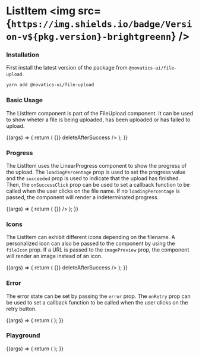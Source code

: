 
<Meta title="Components/File Upload/ListItem" component={ListItem} />

# ListItem <img src={`https://img.shields.io/badge/Version-v${pkg.version}-brightgreenn`} />

### Installation

First install the latest version of the package from `@novatics-ui/file-upload`.

```bash
yarn add @novatics-ui/file-upload
```

### Basic Usage

The ListItem component is part of the FileUpload component. It can be used to show wheter a file is being uploaded, has been uploaded or has failed to upload.

<Canvas>
  <Story name="Basic Usage">
    {(args) => {
      return (
        <Stack width="50rem" spacing={2}>
          <ListItem fileName="test.txt" loadingPercentage={25} />
          <ListItem
            fileName="done.txt"
            succeeded
            onSuccessClick={() => {}}
            deleteAfterSuccess
          />
          <ListItem fileName="failed.txt" error="Upload failed." />
        </Stack>
      );
    }}
  </Story>
</Canvas>

### Progress

The ListItem uses the LinearProgress component to show the progress of the upload. The `loadingPercentage` prop is used to set the progress value and the `succeeded` prop is used to indicate that the upload has finished. Then, the `onSuccessClick` prop can be used to set a callback function to be called when the user clicks on the file name. If no `loadingPercentage` is passed, the component will render a indeterminated progress.

<Canvas>
  <Story name="Progress">
    {(args) => {
      return (
        <Stack width="50rem" spacing={2}>
          <ListItem fileName="determinated.txt" loadingPercentage={25} />
          <ListItem fileName="indeterminated.txt" />
          <ListItem
            fileName="success.pdf"
            succeeded
            onSuccessClick={() => {}}
          />
        </Stack>
      );
    }}
  </Story>
</Canvas>

### Icons

The ListItem can exhibit different icons depending on the filename. A personalized icon can also be passed to the component by using the `fileIcon` prop. If a URL is passed to the `imagePreview` prop, the component will render an image instead of an icon.

<Canvas>
  <Story name="Icons">
    {(args) => {
      return (
        <Stack width="50rem" spacing={2}>
          <ListItem fileName="icon.pdf" loadingPercentage={25} />
          <ListItem fileName="icon.png" loadingPercentage={50} />
          <ListItem fileName="icon.xslx" loadingPercentage={75} />
          <ListItem
            fileName="image.png"
            imagePreview="https://images.unsplash.com/photo-1557180295-76eee20ae8aa?ixlib=rb-4.0.3&ixid=M3wxMjA3fDB8MHxwaG90by1wYWdlfHx8fGVufDB8fHx8fA%3D%3D&auto=format&fit=crop&w=880&q=80"
            succeeded
            onSuccessClick={() => {}}
            deleteAfterSuccess
          />
        </Stack>
      );
    }}
  </Story>
</Canvas>

### Error

The error state can be set by passing the `error` prop. The `onRetry` prop can be used to set a callback function to be called when the user clicks on the retry button.

<Canvas>
  <Story name="Error">
    {(args) => {
      return (
        <Stack width="50rem" spacing={2}>
          <ListItem fileName="error.pdf" error="The error shows here." />
        </Stack>
      );
    }}
  </Story>
</Canvas>

### Playground

<Canvas>
  <Story name="Playground" argTypes={{}}>
    {(args) => {
      return (
        <Box width="50rem">
          <ListItem {...args} />
        </Box>
      );
    }}
  </Story>
</Canvas>

<ArgsTable story="Playground" />
